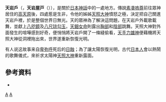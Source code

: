 {{japanese|japanese=天岩戸|kana=あまのいわと|romaji=Ama-no-Iwato|}}

'''天岩戶'''（{{lang|ja|あまのいはと}}，'''天岩屋戸'''（{{lang|ja|あまのいはやと}}）），是關於[[日本神話|日本神話]]中的一處地方。傳說[[素戔嗚尊|素戔嗚尊]]前往眾神居住的[[高天原|高天原]]後，四處惹是生非，令他的姊姊[[天照大神|天照大神]]憤怒之極，決定把自己關進天岩戶裡，於是整個世界日無光。天的眾神為了解決這問題，在天岩戶外載歌載舞，並獻上[[八咫鏡|八咫鏡]]及[[八尺琼勾玉|八尺琼勾玉]]，[[天鈿女命|天鈿女命]]則露出[[胸部|胸部]]和[[陰部|陰部]]跳舞。天照大神對外面發生的喧嘩感到好奇，便悄悄將天岩戶開了一條縫偷看，[[天手力男神|天手力雄神]]便藉機將天照大神從洞裡拖出來，世界遂重新恢復光明。

有人说这故事来自[[卑弥呼|卑弥呼]]死后的[[日蝕|日蝕]]；為了讓太陽恢復光明，古代[[日本人|日本人]]會以熱鬧的歌舞儀式，來祈求太陽神[[天照大神|天照大神]]重新露面。

==參考資料==
*{{cite book|author=山北篤|year=2005|title=魔導具事典|location=台北|publisher=奇幻基地}}

{{Portal|神道|Shinto torii icon vermillion.svg}}
{{wikisource}}
{{日本神話}}

[[Category:日本神話|A]]
[[Category:神話傳說中的地方|A]]